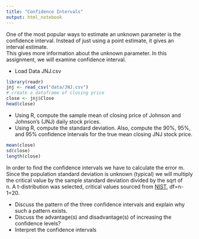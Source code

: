 ```yaml
---
title: "Confidence Intervals"
output: html_notebook
---
```

One of the most popular ways to estimate an unknown parameter is the confidence interval.  Instead of just using a point estimate, it gives an interval estimate.  
This gives more information about the unknown parameter. In this assignment, we will examine confidence interval. 

* Load Data JNJ.csv

```r
library(readr)
jnj <- read_csv("data/JNJ.csv")
# create a dataframe of closing price 
close <- jnj$Close
head(close)
```

* Using R, compute the sample mean of closing price of Johnson and Johnson’s (JNJ) daily stock prices.
* Using R, compute the standard deviation. Also, compute the 90%, 95%, and 95% confidence intervals for the true mean closing JNJ stock price. 

```r
mean(close)
sd(close)
length(close)
```
In order to find the confidence intervals we have to calculate the error m.  Since the population standard deviation is unknown (typical) we will multiply the critical value by the sample standard deviation divided by the sqrt of n. A t-distribution was selected, critical values sourced from [NIST][nist], df=n-1=20.  

* Discuss the pattern of the three confidence intervals and explain why such a pattern exists.
* Discuss the advantage(s) and disadvantage(s) of increasing the confidence levels?
* Interpret the confidence intervals
```r

```
[nist]: https://www.itl.nist.gov/div898/handbook/eda/section3/eda3672.htm "Critical Values"

